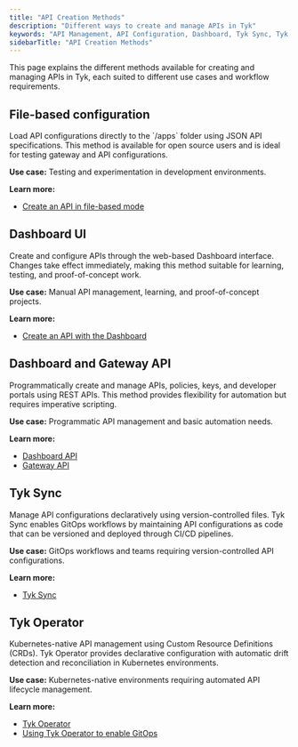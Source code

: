 ```yaml
---
title: "API Creation Methods"
description: "Different ways to create and manage APIs in Tyk"
keywords: "API Management, API Configuration, Dashboard, Tyk Sync, Tyk Operator"
sidebarTitle: "API Creation Methods"
---
```


This page explains the different methods available for creating and managing APIs in Tyk, each suited to different use cases and workflow requirements.

<h2 className="file-based-configuration">File-based configuration</h2>
Load API configurations directly to the `/apps` folder using JSON API specifications. This method is available for open source users and is ideal for testing gateway and API configurations.

**Use case:** Testing and experimentation in development environments.

**Learn more:**
* [Create an API in file-based mode](/api-management/gateway-config-managing-classic#create-an-api-in-file-based-mode)

## Dashboard UI

Create and configure APIs through the web-based Dashboard interface. Changes take effect immediately, making this method suitable for learning, testing, and proof-of-concept work.

**Use case:** Manual API management, learning, and proof-of-concept projects.

**Learn more:**
* [Create an API with the Dashboard](/api-management/gateway-config-managing-classic#create-an-api-with-the-dashboard)

## Dashboard and Gateway API

Programmatically create and manage APIs, policies, keys, and developer portals using REST APIs. This method provides flexibility for automation but requires imperative scripting.

**Use case:** Programmatic API management and basic automation needs.

**Learn more:**
- [Dashboard API](/api-management/dashboard-configuration#exploring-the-dashboard-api)
- [Gateway API](/tyk-gateway-api)

## Tyk Sync

Manage API configurations declaratively using version-controlled files. Tyk Sync enables GitOps workflows by maintaining API configurations as code that can be versioned and deployed through CI/CD pipelines.

**Use case:** GitOps workflows and teams requiring version-controlled API configurations.

**Learn more:**
- [Tyk Sync](/api-management/automations/sync)

## Tyk Operator

Kubernetes-native API management using Custom Resource Definitions (CRDs). Tyk Operator provides declarative configuration with automatic drift detection and reconciliation in Kubernetes environments.

**Use case:** Kubernetes-native environments requiring automated API lifecycle management.

**Learn more:**
- [Tyk Operator](/api-management/automations/operator#what-is-tyk-operator)
- [Using Tyk Operator to enable GitOps](/api-management/automations)
